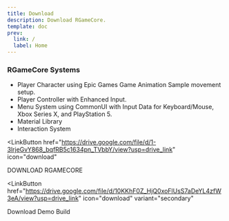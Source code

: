 ```yaml
---
title: Download
description: Download RGameCore.
template: doc
prev:
  link: /
  label: Home
---
```



### RGameCore Systems

- Player Character using Epic Games Game Animation Sample movement setup.
- Player Controller with Enhanced Input.
- Menu System using CommonUI with Input Data for Keyboard/Mouse, Xbox Series X, and PlayStation 5.
- Material Library
- Interaction System

<LinkButton
  href="https://drive.google.com/file/d/1-3lrjeGvY868_bqfRB5c1634pn_TVbbY/view?usp=drive_link"
  icon="download"
>
  DOWNLOAD RGAMECORE
</LinkButton>

<LinkButton
  href="https://drive.google.com/file/d/10KKhF0Z_HjQ0xoFlUsS7aDeYL4zfW3eA/view?usp=drive_link"
  icon="download"
  variant="secondary"
>
  Download Demo Build
</LinkButton>
